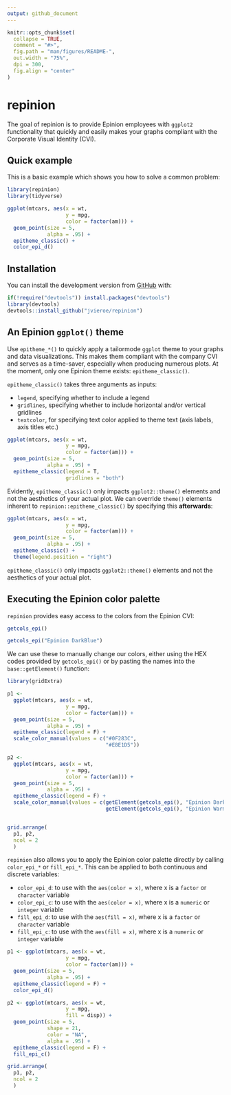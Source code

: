 ```yaml
---
output: github_document
---
```


<!-- README.md is generated from README.Rmd. Please edit that file -->

```r
knitr::opts_chunk$set(
  collapse = TRUE,
  comment = "#>",
  fig.path = "man/figures/README-",
  out.width = "75%",
  dpi = 300,
  fig.align = "center"
)
```

# repinion

<!-- badges: start -->
<!-- badges: end -->

The goal of repinion is to provide Epinion employees with `ggplot2` functionality that quickly and easily makes your graphs compliant with the Corporate Visual Identity (CVI).

## Quick example

This is a basic example which shows you how to solve a common problem:

```r
library(repinion)
library(tidyverse)

ggplot(mtcars, aes(x = wt,
                   y = mpg,
                   color = factor(am))) +
  geom_point(size = 5,
             alpha = .95) +
  epitheme_classic() +
  color_epi_d()

```

## Installation

You can install the development version from [GitHub](https://github.com/) with:

``` r
if(!require("devtools")) install.packages("devtools")
library(devtools)
devtools::install_github("jvieroe/repinion")
```

## An __Epinion__ `ggplot()` theme

Use `epitheme_*()` to quickly apply a tailormode `ggplot` theme to your graphs and data visualizations. This makes them compliant with the company CVI and serves as a time-saver, especially when producing numerous plots. At the moment, only one Epinion theme exists: `epitheme_classic()`.

`epitheme_classic()` takes three arguments as inputs:

* `legend`, specifying whether to include a legend
* `gridlines`, specifying whether to include horizontal and/or vertical gridlines
* `textcolor`, for specifying text color applied to theme text (axis labels, axis titles etc.)

```r
ggplot(mtcars, aes(x = wt,
                   y = mpg,
                   color = factor(am))) +
  geom_point(size = 5,
             alpha = .95) +
  epitheme_classic(legend = T,
                   gridlines = "both")

```

Evidently, `epitheme_classic()` only impacts `ggplot2::theme()` elements and not the aesthetics of your actual plot. We can override `theme()` elements inherent to `repinion::epitheme_classic()` by specifying this __afterwards__:

```r
ggplot(mtcars, aes(x = wt,
                   y = mpg,
                   color = factor(am))) +
  geom_point(size = 5,
             alpha = .95) +
  epitheme_classic() +
  theme(legend.position = "right")

```

`epitheme_classic()` only impacts `ggplot2::theme()` elements and not the aesthetics of your actual plot.


## Executing the __Epinion__ color palette 

`repinion` provides easy access to the colors from the Epinion CVI:

```r
getcols_epi()

getcols_epi("Epinion DarkBlue")

```

We can use these to manually change our colors, either using the HEX codes provided by `getcols_epi()` or by pasting the names into the `base::getElement()` function:


```r
library(gridExtra)

p1 <-
  ggplot(mtcars, aes(x = wt,
                   y = mpg,
                   color = factor(am))) +
  geom_point(size = 5,
             alpha = .95) +
  epitheme_classic(legend = F) +
  scale_color_manual(values = c("#0F283C",
                                "#E8E1D5"))

p2 <-
  ggplot(mtcars, aes(x = wt,
                   y = mpg,
                   color = factor(am))) +
  geom_point(size = 5,
             alpha = .95) +
  epitheme_classic(legend = F) +
  scale_color_manual(values = c(getElement(getcols_epi(), "Epinion DarkBlue"),
                                getElement(getcols_epi(), "Epinion WarmSand")))


grid.arrange(
  p1, p2,
  ncol = 2
  )

```

`repinion` also allows you to apply the Epinion color palette directly by calling `color_epi_*` or `fill_epi_*`. This can be applied to both continuous and discrete variables:

* ```color_epi_d```: to use with the ```aes(color = x)```, where x is a ```factor``` or ```character``` variable
* ```color_epi_c```: to use with the ```aes(color = x)```, where x is a ```numeric``` or ```integer``` variable
* ```fill_epi_d```: to use with the ```aes(fill = x)```, where x is a ```factor``` or ```character``` variable
* ```fill_epi_c```: to use with the ```aes(fill = x)```, where x is a ```numeric``` or ```integer``` variable

```r
p1 <- ggplot(mtcars, aes(x = wt,
                   y = mpg,
                   color = factor(am))) +
  geom_point(size = 5,
             alpha = .95) +
  epitheme_classic(legend = F) +
  color_epi_d()

p2 <- ggplot(mtcars, aes(x = wt,
                   y = mpg,
                   fill = disp)) +
  geom_point(size = 5,
             shape = 21,
             color = "NA",
             alpha = .95) +
  epitheme_classic(legend = F) +
  fill_epi_c()

grid.arrange(
  p1, p2,
  ncol = 2
  )


```

